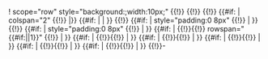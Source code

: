<includeonly>! scope="row" style="background:{{{c}}};width:10px;" {{!}}
{{!}} [[{{{l}}}|{{{n}}}]]
{{!}} {{#if:{{{sp|}}} | colspan="2" {{!}} |}} {{#if:{{{ep|}}} | {{{ep}}} | {{N/a|TBA}} }}
{{!}} {{#if:{{{s|}}} | style="padding:0 8px" {{!}} {{{s}}} | {{N/a|TBA}} }}
{{!}} {{#if:{{{e|}}} | style="padding:0 8px" {{!}} {{{e}}} | {{N/a|TBA}} }}<!--
-->{{#if:{{{nw|}}} | {{!}}{{!}} rowspan="{{#if:{{{nwl|}}}|{{{nwl}}}|1}}" {{!}} {{{nw}}} | }}<!--
-->{{#if:{{{iA|}}} | {{!}}{{!}} {{{iA}}} | }}<!--
-->{{#if:{{{iB|}}} | {{!}}{{!}} {{{iB}}} | }}<!--
-->{{#if:{{{iC|}}} | {{!}}{{!}} {{{iC}}} | }}<!--
-->{{#if:{{{iD|}}} | {{!}}{{!}} {{{iD}}} | }}<!--
-->{{#if:{{{iE|}}} | {{!}}{{!}} {{{iE}}} | }}
{{!}}-</includeonly><noinclude>
{{documentation|content='''Do not use this template directly. Use the syntax at [[Template:Series overview#Syntax]] instead.'''}}
</noinclude>